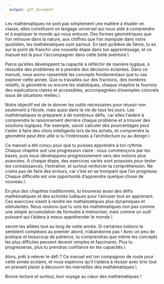 ```yaml
---
  output: pdf_document
---
```

  
  \begin{titlepage}
\centering
\vspace*{2cm}  % Ajustez l'espace selon vos besoins
    \includegraphics[width=10cm]{logo_5eme.png}% Insérez votre logo
    \vspace{1.5cm}  % Ajustez l'espace selon vos besoins
\Huge
\newline
\textbf{Mathématiques Essentielles: Tout pour la 5ème}

\vspace{0.5cm}
\LARGE
Attoumani Ibrahim

\vfill
\Large
2024/2025

\vspace{0.8cm}
\end{titlepage}

\newpage

\newpage
\section{\textcolor{blue}{Introduction}}

Les mathématiques ne sont pas simplement une matière à étudier en classe, elles constituent un langage universel qui nous aide à comprendre et à expliquer le monde qui nous entoure. Des formes géométriques que l’on retrouve dans la nature, aux chiffres que l’on manipule dans notre quotidien, les mathématiques sont partout. En tant qu’élève de 5ème, tu es sur le point de franchir une nouvelle étape dans ton apprentissage, et ce manuel est là pour t'accompagner dans cette belle aventure.\\


\textbf{Pourquoi les mathématiques sont-elles si importantes ?} Parce qu'elles développent ta capacité à réfléchir de manière logique, à résoudre des problèmes et à prendre des décisions éclairées. Dans ce manuel, nous avons rassemblé les concepts fondamentaux que tu vas explorer cette année. Que tu travailles sur des fractions, des nombres relatifs, la géométrie ou encore les statistiques, chaque chapitre te fournira des explications claires et accessibles, accompagnées d'exemples concrets issus de situations réelles.\\

Notre objectif est de te donner les outils nécessaires pour réussir non seulement à l'école, mais aussi dans la vie de tous les jours. Les mathématiques te préparent à de nombreux défis, car elles t'aident à comprendre le raisonnement derrière chaque problème et à trouver des solutions logiques. Par exemple, savoir calculer des pourcentages peut t'aider à faire des choix intelligents lors de tes achats, et comprendre la géométrie peut être utile si tu t'intéresses à l’architecture ou au design.\\

Ce manuel a été conçu pour que tu puisses apprendre à ton rythme. Chaque chapitre suit une progression claire : nous commençons par les bases, puis nous développons progressivement vers des notions plus avancées. À chaque étape, des exercices variés sont proposés pour tester tes connaissances, t’entraîner, et surtout renforcer ta compréhension. Ne crains pas de faire des erreurs, car c'est en se trompant que l'on progresse. Chaque difficulté est une opportunité d'apprendre quelque chose de nouveau.\\

En plus des chapitres traditionnels, tu trouveras aussi des défis mathématiques et des activités ludiques pour t'amuser tout en apprenant. Ces exercices visent à rendre les mathématiques plus dynamiques et stimulantes. Nous voulons que tu vois les mathématiques non pas comme une simple accumulation de formules à mémoriser, mais comme un outil puissant qui t’aidera à mieux appréhender le monde.\\

\textbf{La curiosité et la persévérance} seront tes alliées tout au long de cette année. Si certaines notions te semblent complexes au premier abord, n’abandonne pas ! Avec un peu de pratique et beaucoup de patience, tu comprendras que même les concepts les plus difficiles peuvent devenir simples et fascinants. Plus tu progresseras, plus tu prendras confiance en tes capacités.\\

Alors, prêt à relever le défi ? Ce manuel est ton compagnon de route pour cette année scolaire, et nous espérons qu’il t’aidera à réussir avec brio tout en prenant plaisir à découvrir les merveilles des mathématiques.\\

Bonne lecture et surtout, bon voyage au cœur des mathématiques !

\newpage

\section{\textcolor{blue}{Chapitre 1 : Les Fractions}}

\subsection{\textcolor{red}{Les Fractions Simples}}
\subsubsection{\textcolor{green}{Définition et Représentation}}
\subsubsection{\textcolor{green}{Simplification des Fractions}}
\subsubsection{\textcolor{green}{Fractions Équivalentes}}

\subsection{\textcolor{red}{Opérations sur les Fractions}}
\subsubsection{\textcolor{green}{Addition et Soustraction de Fractions}}
\subsubsection{\textcolor{green}{Multiplication de Fractions}}
\subsubsection{\textcolor{green}{Division de Fractions}}

\subsection{\textcolor{red}{Exercices et Corrections}}

\section{\textcolor{blue}{Chapitre 2 : Les Nombres Décimaux et Fractionnaires}}

\subsection{\textcolor{red}{Définition des Nombres Décimaux}}
\subsubsection{\textcolor{green}{Lire et Écrire des Nombres Décimaux}}
\subsubsection{\textcolor{green}{Comparaison et Encadrement des Nombres Décimaux}}

\subsection{\textcolor{red}{Opérations sur les Nombres Décimaux}}
\subsubsection{\textcolor{green}{Addition et Soustraction de Nombres Décimaux}}
\subsubsection{\textcolor{green}{Multiplication et Division par un Décimal}}

\subsection{\textcolor{red}{Conversions entre Fractions et Décimaux}}

\subsection{\textcolor{red}{Exercices et Corrections}}

\section{\textcolor{blue}{Chapitre 3 : Proportionnalité}}

\subsection{\textcolor{red}{Notion de Proportionnalité}}
\subsubsection{\textcolor{green}{Propriétés de la Proportionnalité}}
\subsubsection{\textcolor{green}{Tableaux de Proportionnalité}}
\subsubsection{\textcolor{green}{Pourcentages et Proportionnalité}}

\subsection{\textcolor{red}{Résolution de Problèmes de Proportionnalité}}

\subsection{\textcolor{red}{Exercices et Corrections}}

\newpage

\section{\textcolor{blue}{Chapitre 4 : Géométrie Plane}}

\subsection{\textcolor{red}{Polygones et Triangles}}
\subsubsection{\textcolor{green}{Propriétés des Polygones}}
\subsubsection{\textcolor{green}{Classification des Triangles}}
\subsubsection{\textcolor{green}{Somme des Angles dans un Triangle}}

\subsection{\textcolor{red}{Aires et Périmètres}}
\subsubsection{\textcolor{green}{Calcul du Périmètre de Figures Simples}}
\subsubsection{\textcolor{green}{Calcul de l'Aire de Rectangles, Carrés, et Triangles}}

\subsection{\textcolor{red}{Symétrie Axiale}}
\subsubsection{\textcolor{green}{Définition et Propriétés}}
\subsubsection{\textcolor{green}{Symétrie d’un Segment, d’un Cercle}}

\subsection{\textcolor{red}{Exercices et Corrections}}

\section{\textcolor{blue}{Chapitre 5 : Géométrie de l'Espace}}

\subsection{\textcolor{red}{Solides et Volumes}}
\subsubsection{\textcolor{green}{Cylindre, Cône, Sphère : Définition et Propriétés}}
\subsubsection{\textcolor{green}{Volumes de Solides : Formules}}

\subsection{\textcolor{red}{Sections de Solides}}

\subsection{\textcolor{red}{Exercices et Corrections}}

\section{\textcolor{blue}{Chapitre 6 : Les Nombres Relatifs}}

\subsection{\textcolor{red}{Définition des Nombres Relatifs}}
\subsubsection{\textcolor{green}{Représentation des Nombres Relatifs sur une Droite Numérique}}
\subsubsection{\textcolor{green}{Addition et Soustraction de Nombres Relatifs}}

\subsection{\textcolor{red}{Opérations sur les Nombres Relatifs}}
\subsubsection{\textcolor{green}{Multiplication et Division}}
\subsubsection{\textcolor{green}{Priorités Opératoires avec Nombres Relatifs}}

\subsection{\textcolor{red}{Exercices et Corrections}}

\section{\textcolor{blue}{Chapitre 7 : Statistiques et Probabilités}}

\subsection{\textcolor{red}{Introduction aux Statistiques}}
\subsubsection{\textcolor{green}{Effectifs et Fréquences}}
\subsubsection{\textcolor{green}{Tableaux et Graphiques Statistiques}}

\subsection{\textcolor{red}{Introduction aux Probabilités}}
\subsubsection{\textcolor{green}{Notions de Base des Probabilités}}
\subsubsection{\textcolor{green}{Expériences Aléatoires et Événements}}

\newpage

\subsection{\textcolor{red}{Exercices et Corrections}}

\section{\textcolor{blue}{Chapitre 8 : Programmation}}

\subsection{\textcolor{red}{Initiation à l'Algorithme}}
\subsubsection{\textcolor{green}{Définitions et Concepts de Base}}
\subsubsection{\textcolor{green}{Premier Algorithme Simple : Boucles et Conditions}}

\subsection{\textcolor{cyan}{Récapitulatif de la Programmation}}

\subsection{\textcolor{red}{Exercices et Corrections}}

\section{\textcolor{blue}{Annexe}}

\subsection{\textcolor{red}{Bibliographie}}

